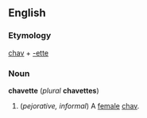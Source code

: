 ==English==
===Etymology===
[[chav]] + [[-ette]]

===Noun===
'''chavette''' (''plural'' '''chavettes''')

#(''pejorative, informal'') A [[female]] [[chav]].